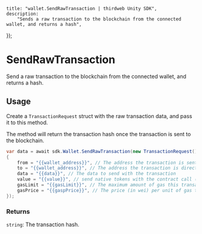 
	title: "wallet.SendRawTransaction | thirdweb Unity SDK",
	description:
		"Sends a raw transaction to the blockchain from the connected wallet, and returns a hash",
});

# SendRawTransaction

Send a raw transaction to the blockchain from the connected wallet, and returns a hash.

## Usage

Create a `TransactionRequest` struct with the raw transaction data, and pass it to this method.

The method will return the transaction hash once the transaction is sent to the blockchain.

```csharp
var data = await sdk.Wallet.SendRawTransaction(new TransactionRequest()
{
    from = "{{wallet_address}}", // The address the transaction is sent from.
    to = "{{wallet_address}}", // The address the transaction is directed to.
    data = "{{data}}", // The data to send with the transaction
    value = "{{value}}", // send native tokens with the contract call (wei)
    gasLimit = "{{gasLimit}}", // The maximum amount of gas this transaction is permitted to use.
    gasPrice = "{{gaspPrice}}", // The price (in wei) per unit of gas this transaction will pay.
});
```

### Returns

`string`: The transaction hash.
